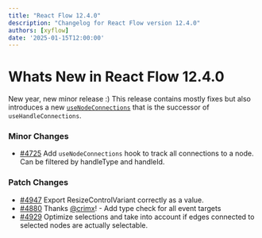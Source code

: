 ```yaml
---
title: "React Flow 12.4.0"
description: "Changelog for React Flow version 12.4.0"
authors: [xyflow]
date: '2025-01-15T12:00:00'
---
```

# Whats New in React Flow 12.4.0

New year, new minor release :) This release contains mostly fixes but also introduces a new [`useNodeConnections`](/api-reference/hooks/use-node-connections) that is the successor of `useHandleConnections`. 

### Minor Changes
-   [#4725](https://github.com/xyflow/xyflow/pull/4725) Add `useNodeConnections` hook to track all connections to a node. Can be filtered by handleType and handleId.

### Patch Changes
-   [#4947](https://github.com/xyflow/xyflow/pull/4947) Export ResizeControlVariant correctly as a value.
-   [#4880](https://github.com/xyflow/xyflow/pull/4880) Thanks [@crimx](https://github.com/crimx)! - Add type check for all event targets
-   [#4929](https://github.com/xyflow/xyflow/pull/4929) Optimize selections and take into account if edges connected to selected nodes are actually selectable.

